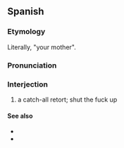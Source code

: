 ==Spanish==

===Etymology===
Literally, "your mother".

===Pronunciation===
{{es-pr}}

===Interjection===
{{head|es|interjection}}

# {{lb|es|pejorative|slang}} a catch-all retort; shut the fuck up
#: {{ux|es|―¿Qué hora es? ―'''Tu madre'''.|―What time is it? ―'''Your mother'''.}}

====See also====
* {{l|es|la madre que te parió}}
* {{l|es|sacar la madre}}